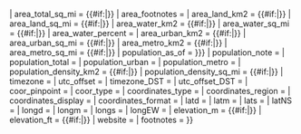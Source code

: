 {{Infobox settlement
| name = {{{chinese_name|}}}
| official_name = {{{official_name|}}}
| nickname = {{{nickname|}}}
| motto = {{{motto|}}}
| image_skyline = {{{image_skyline|}}} 
| imagesize = {{{imagesize|}}}
| image_caption = {{{image_caption|}}}
| image_flag = {{{image_flag|}}}
| flag_size = {{{image_flag_size|}}}
| image_shield = {{{image_seal|}}}
| shield_size = {{{image_seal_size|}}}
| image_map = {{{image_map|}}}
| mapsize = {{{mapsize|}}}
| map_caption = {{{map_caption|}}}
| pushpin_map = {{{pushpin_map|}}}
| pushpin_label_position = {{{pushpin_label_position|}}}
| pushpin_label = {{{pushpin_label|}}}
| pushpin_map_alt = {{{pushpin_map_alt|}}}
| pushpin_mapsize = {{{pushpin_mapsize|}}}
| pushpin_image = {{{pushpin_image|}}}
| pushpin_map1 = {{{pushpin_map1|}}}
| pushpin_label_position1 = {{{pushpin_label_position1|}}}
| pushpin_label1 = {{{pushpin_label1|}}}
| pushpin_map_alt1 = {{{pushpin_map_alt1|}}}
| pushpin_mapsize1 = {{{pushpin_mapsize1|}}}
| pushpin_image1 = {{{pushpin_image1|}}}
| subdivision_type = {{{subdivision_type|}}}
| subdivision_name = {{{subdivision_name|}}}
| subdivision_type1 = {{{subdivision_type1|}}}
| subdivision_name1 = {{{subdivision_name1|}}}
| subdivision_type2 = {{{subdivision_type2|}}}
| subdivision_name2 = {{{subdivision_name2|}}}
| leader_title = {{{leader_title|}}}
| leader_name = {{{leader_name|}}}
| leader_title1 = {{{leader_title1|}}}
| leader_name1 = {{{leader_name1|}}}
| found_title = {{{found_title|}}}
| found_date = {{{found_date|}}}
| established_title = {{{established_title|}}}
| established_date = {{{established_date|}}}
| established_title1 = {{{established_title1|}}}
| established_date1 = {{{established_date1|}}}
| area_magnitude = {{{area_magnitude|}}}
| area_total_km2 = {{#if:{{{area_total|}}}|{{replace|{{{area_total}}}|,|}}}}
| area_total_sq_mi = {{#if:{{{TotalArea_sq_mi|}}}|{{replace|{{{TotalArea_sq_mi}}}|,|}}}}
| area_footnotes = {{{area_note|}}}
| area_land_km2 = {{#if:{{{area_land|}}}|{{replace|{{{area_land}}}|,|}}}}
| area_land_sq_mi = {{#if:{{{LandArea_sq_mi|}}}|{{replace|{{{LandArea_sq_mi}}}|,|}}}}
| area_water_km2 = {{#if:{{{area_water|}}}|{{replace|{{{area_water}}}|,|}}}}
| area_water_sq_mi = {{#if:{{{WaterArea_sq_mi|}}}|{{replace|{{{WaterArea_sq_mi}}}|,|}}}}
| area_water_percent = {{{area_water_percent|}}}
| area_urban_km2 = {{#if:{{{area_urban|}}}|{{replace|{{{area_urban}}}|,|}}}}
| area_urban_sq_mi = {{#if:{{{UrbanArea_sq_mi|}}}|{{replace|{{{UrbanArea_sq_mi}}}|,|}}}}
| area_metro_km2 = {{#if:{{{area_metro|}}}|{{replace|{{{area_metro}}}|,|}}}}
| area_metro_sq_mi = {{#if:{{{MetroArea_sq_mi|}}}|{{replace|{{{MetroArea_sq_mi}}}|,|}}}}
| population_as_of = {{{population_as_of|{{{pop_as_of}}}}}}
| population_note = {{{population_note|}}}
| population_total = {{{population_total|}}}
| population_urban = {{{population_urban|}}}
| population_metro = {{{population_metro|}}}
| population_density_km2 = {{#if:{{{population_density|}}}|{{replace|{{{population_density}}}|,|}}}}
| population_density_sq_mi = {{#if:{{{population_density_mi2|}}}|{{replace|{{{population_density_mi2}}}|,|}}}}
| timezone = {{{timezone|}}}
| utc_offset = {{{utc_offset|}}}
| timezone_DST = {{{timezone_DST|}}}
| utc_offset_DST = {{{utc_offset_DST|}}}
| coor_pinpoint = {{{coor_pinpoint|}}}
| coor_type = {{{coor_type|}}}
| coordinates_type = {{{coordinates_type|}}}
| coordinates_region = {{{coordinates_region|}}}
| coordinates_display = {{{coordinates_display|}}}
| coordinates_format = {{{coordinates_format|}}}
| latd = {{{latd|}}}| latm = {{{latm|}}}| lats = {{{lats|}}}| latNS = {{{latNS|}}}
| longd = {{{longd|}}}| longm = {{{longm|}}}| longs = {{{longs|}}}| longEW = {{{longEW|}}}
| elevation_m = {{#if:{{{elevation|}}}|{{str number/trim|{{replace|{{{elevation}}}|,|}}}}}}
| elevation_ft = {{#if:{{{elevation_ft|}}}|{{replace|{{{elevation_ft}}}|,|}}}}
| website = {{{website|}}}
| footnotes = {{{footnotes|}}}
}}<noinclude>
{{doc}}
</noinclude>